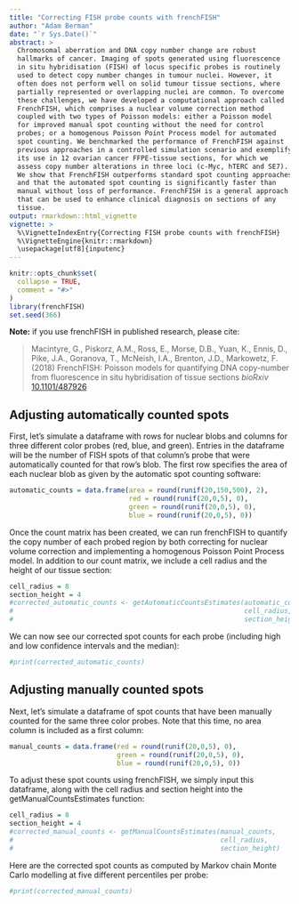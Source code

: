 ```yaml
---
title: "Correcting FISH probe counts with frenchFISH"
author: "Adam Berman"
date: "`r Sys.Date()`"
abstract: >
  Chromosomal aberration and DNA copy number change are robust 
  hallmarks of cancer. Imaging of spots generated using fluorescence 
  in situ hybridisation (FISH) of locus specific probes is routinely 
  used to detect copy number changes in tumour nuclei. However, it 
  often does not perform well on solid tumour tissue sections, where 
  partially represented or overlapping nuclei are common. To overcome 
  these challenges, we have developed a computational approach called 
  FrenchFISH, which comprises a nuclear volume correction method 
  coupled with two types of Poisson models: either a Poisson model 
  for improved manual spot counting without the need for control 
  probes; or a homogenous Poisson Point Process model for automated 
  spot counting. We benchmarked the performance of FrenchFISH against 
  previous approaches in a controlled simulation scenario and exemplify 
  its use in 12 ovarian cancer FFPE-tissue sections, for which we 
  assess copy number alterations in three loci (c-Myc, hTERC and SE7). 
  We show that FrenchFISH outperforms standard spot counting approaches 
  and that the automated spot counting is significantly faster than 
  manual without loss of performance. FrenchFISH is a general approach 
  that can be used to enhance clinical diagnosis on sections of any 
  tissue.
output: rmarkdown::html_vignette
vignette: >
  %\VignetteIndexEntry{Correcting FISH probe counts with frenchFISH}
  %\VignetteEngine{knitr::rmarkdown}
  \usepackage[utf8]{inputenc}
---
```


```r
knitr::opts_chunk$set(
  collapse = TRUE,
  comment = "#>"
)
library(frenchFISH)
set.seed(366)
```

**Note:** if you use frenchFISH in published research, please cite:

>  Macintyre, G., Piskorz, A.M., Ross, E., Morse, D.B., Yuan, K., Ennis, D., 
Pike, J.A., Goranova, T., McNeish, I.A., Brenton, J.D., Markowetz, F. (2018)
> FrenchFISH: Poisson models for quantifying DNA copy-number from fluorescence 
in situ hybridisation of tissue sections
> *bioRxiv*
> [10.1101/487926](https://doi.org/10.1101/487926)

## Adjusting automatically counted spots

First, let's simulate a dataframe with rows for nuclear blobs and columns for 
three different color probes (red, blue, and green). Entries in the dataframe 
will be the number of FISH spots of that column's probe that were 
automatically counted for that row's blob. The first row specifies the area 
of each nuclear blob as given by the automatic spot counting software:

```r
automatic_counts = data.frame(area = round(runif(20,150,500), 2), 
                              red = round(runif(20,0,5), 0), 
                              green = round(runif(20,0,5), 0), 
                              blue = round(runif(20,0,5), 0))
```

Once the count matrix has been created, we can run frenchFISH to quantify the 
copy number of each probed region by both correcting for nuclear volume 
correction and implementing a  homogenous Poisson Point Process model. In 
addition to our count matrix, we include a cell radius and the height of 
our tissue section:

```r
cell_radius = 8
section_height = 4
#corrected_automatic_counts <- getAutomaticCountsEstimates(automatic_counts, 
#                                                          cell_radius, 
#                                                          section_height)
```

We can now see our corrected spot counts for each probe (including high and 
low confidence intervals and the median):

```r
#print(corrected_automatic_counts)
```


## Adjusting manually counted spots

Next, let's simulate a dataframe of spot counts that have been manually 
counted for the same three color probes. Note that this time, no area column 
is included as a first column:

```r
manual_counts = data.frame(red = round(runif(20,0,5), 0), 
                           green = round(runif(20,0,5), 0), 
                           blue = round(runif(20,0,5), 0))
```

To adjust these spot counts using frenchFISH, we simply input this dataframe, 
along with the cell radius and section height into the 
getManualCountsEstimates function:

```r
cell_radius = 8
section_height = 4
#corrected_manual_counts <- getManualCountsEstimates(manual_counts, 
#                                                    cell_radius, 
#                                                    section_height)
```

Here are the corrected spot counts as computed by Markov chain Monte Carlo 
modelling at five different percentiles per probe:

```r
#print(corrected_manual_counts)
```


